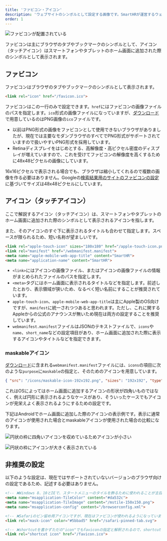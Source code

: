 ```yaml
---
title: 'ファビコン・アイコン'
description: 'ウェブサイトのシンボルとして設定する画像です。SmartHRが運営するウェブを利用した各種タッチポイントに使用してください。'
order: 1
---
```


![ファビコンが配置されている](/images/favicon-sample.png)

ファビコンは主にブラウザのタブやブックマークのシンボルとして、アイコン（タッチアイコン）はスマートフォンやタブレットのホーム画面に追加された際のシンボルとして表示されます。


## ファビコン

ファビコンはブラウザのタブやブックマークのシンボルとして表示されます。

```html codeBlock
<link rel="icon" href="/favicon.ico">
```

ファビコンはこの一行のみで設定できます。`href`にはファビコンの画像ファイルのパスを指定します。`ico`形式の画像ファイルになっていますが、[ダウンロード](/basics/meta/#h2-0)で用意しているのはPNG画像の`ico`ファイルです。

- 以前はPNG形式の画像をファビコンとして使用できないブラウザがありましたが、現在では主要なモダンブラウザのすべてでPNG形式がサポートされていますので扱いやすいPNG形式を採用しています。
- Retinaディスプレイをはじめとする、高解像度・高ピクセル密度のディスプレイが増えていますので、これを受けてファビコンの解像度を高くするために48x48ピクセルの画像にしています。

16x16ピクセルで表示される場合でも、ブラウザは縮小してくれるので複数の画像を作る必要はありません。Googleの[検索結果用のサイトのファビコンの設定](https://developers.google.com/search/docs/appearance/favicon-in-search?hl=ja#guidelines)に基づいてサイズは48x48ピクセルにしています。


## アイコン（タッチアイコン）

ここで解説するアイコン（タッチアイコン）は、スマートフォンやタブレットのホーム画面に追加された際のシンボルとして表示されるアイコンを指します。

また、そのアイコンのすぐ下に表示されるタイトルも合わせて指定します。スペースが限られるため、短い名称が望ましいです。

```html codeBlock
<link rel="apple-touch-icon" sizes="180x180" href="/apple-touch-icon.png">
<link rel="manifest" href="/webmanifest.manifest">
<meta name="apple-mobile-web-app-title" content="SmartHR">
<meta name="application-name" content="SmartHR">
```

- `<link>`にはアイコンの画像ファイル、またはアイコンの画像ファイルの情報がまとめられたファイルのパスを指定します。
- `<meta>`タグにはホーム画面に表示されるタイトルなどを指定します。前述したとおり、表示領域が狭いため、なるべく短い名前にすることが推奨されています。
- `apple-touch-icon`、`apple-mobile-web-app-title`は主にApple製のOS向けですが、`manifest`に統一されつつあると思われます。ただし、これに関するAppleからの公式のアナウンスが無いため現在は両方の設定することを推奨しています。
- `webmanifest.manifest`ファイルはJSONのテキストファイルで、`icons`や`name`、`short_name`などの設定項目があり、ホーム画面に追加された際に表示するアイコンやタイトルなどを指定できます。

### maskableアイコン

[ダウンロード](/basics/meta/#h2-0)に含まれる`webmanifest.manifest`ファイルには、`icons`の項目に次のような`purpose`に`maskable`の指定と、そのためのアイコンを用意しています。

```json codeBlock
{ "src": "/icons/maskable-icon-192x192.png", "sizes": "192x192", "type": "image/png", "purpose": "maskable" }
```

これはOSによってはホーム画面に追加するアイコンの形状が四角いものではなく、例えば円形に表示されるようなケースがあり、そういったケースでもアイコンが見栄えよく表示されるようにするための設定です。

下記はAndroidでホーム画面に追加した際のアイコンの表示例です。表示に通常のアイコンが使用された場合とmaskableアイコンが使用された場合の比較になります。

<Grid autoRepeat="auto-fill" size="100px">

  <ImgWithDesc description="通常のアイコン">

  ![円状の枠に四角いアイコンを収めているためアイコンが小さい](./images/android-home-screen-icon.png)

  </ImgWithDesc>

  <ImgWithDesc description="maskableアイコン">

  ![円状の枠にアイコンが大きく表示されている](./images/android-home-screen-maskable-icon.png)

  </ImgWithDesc>

</Grid>

## 非推奨の設定

以下のような設定は、現在ではサポートされていないバージョンのブラウザ向けの設定であるため、記述する必要はありません。

```html codeBlock
<!-- ❌Windows 8、10とIEで、スタートメニューのタイルを飾るために使われることが主目的のメタタグです -->
<meta name="msapplication-TileColor" content="#da532c">
<meta name="msapplication-TileImage" content="/mstile-150x150.png">
<meta name="msapplication-config" content="/browserconfig.xml">
```

```html codeBlock
<!-- ❌Safariのピン留め用アイコンですが、現在はファビコンが使われるようになっています -->
<link rel="mask-icon" color="#5bbad5" href="/safari-pinned-tab.svg">
```

```html codeBlock
<!-- ❌shortcutを書かずただの"icon"でもfaviconの指定と解釈されるので、shortcutと書く必要はありません -->
<link rel="shortcut icon" href="/favicon.ico">
```
